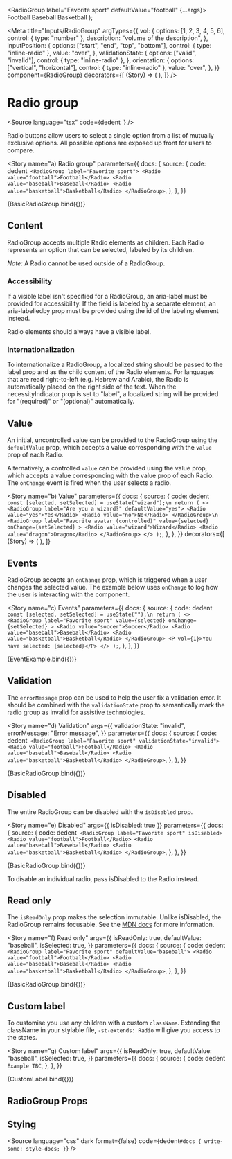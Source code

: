 
  <RadioGroup label="Favorite sport" defaultValue="football" {...args}>
    <Radio value="football">Football</Radio>
    <Radio value="baseball">Baseball</Radio>
    <Radio value="basketball">Basketball</Radio>
  </RadioGroup>
);

<Meta
  title="Inputs/RadioGroup"
  argTypes={{
    vol: {
      options: [1, 2, 3, 4, 5, 6],
      control: { type: "number" },
      description: "volume of the description",
    },
    inputPosition: {
      options: ["start", "end", "top", "bottom"],
      control: { type: "inline-radio" },
      value: "over",
    },
    validationState: {
      options: ["valid", "invalid"],
      control: { type: "inline-radio" },
    },
    orientation: {
      options: ["vertical", "horizontal"],
      control: { type: "inline-radio" },
      value: "over",
    },
  }}
  component={RadioGroup}
  decorators={[
    (Story) => (
      <StoryGrid minWidth="150px" gap="8px">
        <Story />
      </StoryGrid>
    ),
  ]}
/>

# Radio group

<Source
  language="tsx"
  code={dedent`
  `}
/>

Radio buttons allow users to select a single option from a list of mutually exclusive options. All possible options are exposed up front for users to compare.

<Story
  name="a) Radio group"
  parameters={{
    docs: {
      source: {
        code: dedent`
  <RadioGroup label="Favorite sport">
    <Radio value="football">Football</Radio>
    <Radio value="baseball">Baseball</Radio>
    <Radio value="basketball">Basketball</Radio>
  </RadioGroup>`,
      },
    },
  }}
>
  {BasicRadioGroup.bind({})}
</Story>

<Source language="tsx" id="inputs-radiogroup--a-radio-group" />

## Content

RadioGroup accepts multiple Radio elements as children. Each Radio represents an option that can be selected, labeled by its children.

_Note:_ A Radio cannot be used outside of a RadioGroup.

### Accessibility

If a visible label isn't specified for a RadioGroup, an aria-label must be provided for accessibility. If the field is labeled by a separate element, an aria-labelledby prop must be provided using the id of the labeling element instead.

Radio elements should always have a visible label.

### Internationalization

To internationalize a RadioGroup, a localized string should be passed to the label prop and as the child content of the Radio elements. For languages that are read right-to-left (e.g. Hebrew and Arabic), the Radio is automatically placed on the right side of the text. When the necessityIndicator prop is set to "label", a localized string will be provided for "(required)" or "(optional)" automatically.

## Value

An initial, uncontrolled value can be provided to the RadioGroup using the `defaultValue` prop, which accepts a value corresponding with the `value` prop of each Radio.

Alternatively, a controlled `value` can be provided using the value prop, which accepts a value corresponding with the value prop of each Radio. The `onChange` event is fired when the user selects a radio.

<Story
  name="b) Value"
  parameters={{
    docs: {
      source: {
        code: dedent`
  const [selected, setSelected] = useState("wizard");\n
  return (
    <>
      <RadioGroup label="Are you a wizard?" defaultValue="yes">
        <Radio value="yes">Yes</Radio>
        <Radio value="no">No</Radio>
      </RadioGroup>\n
      <RadioGroup
        label="Favorite avatar (controlled)"
        value={selected}
        onChange={setSelected}
      >
        <Radio value="wizard">Wizard</Radio>
        <Radio value="dragon">Dragon</Radio>
      </RadioGroup>
    </>
  );`,
      },
    },
  }}
  decorators={[
    (Story) => (
      <StoryGrid cols="1fr 1fr">
        <Story />
      </StoryGrid>
    ),
  ]}
>
  <ValueExample />
</Story>

<Source language="tsx" id="inputs-radiogroup--b-value" />

## Events

RadioGroup accepts an `onChange` prop, which is triggered when a user changes the selected value. The example below uses `onChange` to log how the user is interacting with the component.

<Story
  name="c) Events"
  parameters={{
    docs: {
      source: {
        code: dedent`
  const [selected, setSelected] = useState("");\n
  return (
    <>
      <RadioGroup
        label="Favorite sport"
        value={selected}
        onChange={setSelected}
      >
        <Radio value="soccer">Soccer</Radio>
        <Radio value="baseball">Baseball</Radio>
        <Radio value="basketball">Basketball</Radio>
      </RadioGroup>
      <P vol={1}>You have selected: {selected}</P>
    </>
  );`,
      },
    },
  }}
>
  {EventExample.bind({})}
</Story>

<Source language="tsx" id="inputs-radiogroup--c-events" />

## Validation

The `errorMessage` prop can be used to help the user fix a validation error. It should be combined with the `validationState` prop to semantically mark the radio group as invalid for assistive technologies.

<Story
  name="d) Validation"
  args={{
    validationState: "invalid",
    errorMessage: "Error message",
  }}
  parameters={{
    docs: {
      source: {
        code: dedent`
  <RadioGroup label="Favorite sport" validationState="invalid">
    <Radio value="football">Football</Radio>
    <Radio value="baseball">Baseball</Radio>
    <Radio value="basketball">Basketball</Radio>
  </RadioGroup>`,
      },
    },
  }}
>
  {BasicRadioGroup.bind({})}
</Story>

<Source language="tsx" id="inputs-radiogroup--d-validation" />

## Disabled

The entire RadioGroup can be disabled with the `isDisabled` prop.

<Story
  name="e) Disabled"
  args={{ isDisabled: true }}
  parameters={{
    docs: {
      source: {
        code: dedent`
  <RadioGroup label="Favorite sport" isDisabled>
    <Radio value="football">Football</Radio>
    <Radio value="baseball">Baseball</Radio>
    <Radio value="basketball">Basketball</Radio>
  </RadioGroup>`,
      },
    },
  }}
>
  {BasicRadioGroup.bind({})}
</Story>

<Source language="tsx" id="inputs-radiogroup--e-disabled" />

To disable an individual radio, pass isDisabled to the Radio instead.

## Read only

The `isReadOnly` prop makes the selection immutable. Unlike isDisabled, the RadioGroup remains focusable. See the [MDN docs](https://developer.mozilla.org/en-US/docs/Web/HTML/Attributes/readonly) for more information.

<Story
  name="f) Read only"
  args={{
    isReadOnly: true,
    defaultValue: "baseball",
    isSelected: true,
  }}
  parameters={{
    docs: {
      source: {
        code: dedent`
  <RadioGroup label="Favorite sport" defaultValue="baseball">
    <Radio value="football">Football</Radio>
    <Radio value="baseball">Baseball</Radio>
    <Radio value="basketball">Basketball</Radio>
  </RadioGroup>`,
      },
    },
  }}
>
  {BasicRadioGroup.bind({})}
</Story>

<Source language="tsx" id="inputs-radiogroup--f-read-only" />

## Custom label

To customise you use any children with a custom `className`. Extending the className in your stylable file, `-st-extends: Radio` will give you access to the states.

<Story
  name="g) Custom label"
  args={{
    isReadOnly: true,
    defaultValue: "baseball",
    isSelected: true,
  }}
  parameters={{
    docs: {
      source: {
        code: dedent`
Example TBC`,
      },
    },
  }}
>
  {CustomLabel.bind({})}
</Story>

<Source language="tsx" id="inputs-radiogroup--g-custom-label" />

## RadioGroup Props

<ArgsTable of={RadioGroup} />

## Stying

<Source
  language="css"
  dark
  format={false}
  code={dedent`
    #docs {
      write-some: style-docs;
    }
  `}
/>
